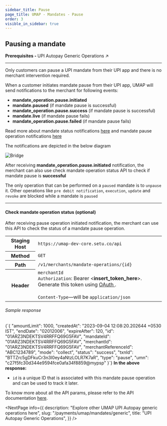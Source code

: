 ```yaml
---
sidebar_title: Pause
page_title: UMAP - Mandates - Pause
order: 3
visible_in_sidebar: true
---
```


## Pausing a mandate

<Card padding="nano" shape="rounded" marginBottom="micro">
    <Text size="medium" marginBottom="none" paddingRight="medium">
        <strong>Prerequisites - </strong>
        <Link href="/payments/umap/mandates/generic">
            UPI Autopay Generic Operations ↗
        </Link>
    </Text>
</Card>

<hr class="primary"/>

<Callout type="tip">
                Only customers can pause a UPI mandate from their UPI app and there is no merchant intervention required.
            </Callout>
<br/>
<p>When a customer initiates mandate pause from their UPI app, UMAP will send notifications to the merchant for following events:</p>
<ul>
    <li><b>mandate_operation.pause.initiated</b></li>
    <li><b>mandate.paused</b> (if mandate pause is successful)</li>
    <li><b>mandate_operation.pause.success</b> (if mandate pause is successful)</li>
    <li><b>mandate.live</b> (if mandate pause fails)</li>
    <li><b>mandate_operation.pause.failed</b> (if mandate pause fails)</li>
</ul>
<p>Read more about mandate status notifications <a href="/payments/umap/notifications/mandates">here</a> and mandate pause operation notifications <a href="/payments/umap/notifications/mandates/pause">here</a></p>
<p>The notifications are depicted in the below diagram</p>
<img
  src="https://storage.googleapis.com/strapi-assets/latest/update-mandate-customer-pause/update-mandate-customer-pause.png"
  alt="Bridge"
/>

<p>After receiving <b>mandate_operation.pause.initiated</b> notification, the merchant can also use <Link href="/payments/umap/mandates/generic/pause#check-mandate-operation-status">check mandate operation status API</Link> to check if mandate pause is <b>successful</b></p>

<Callout type="warning">
    The only operation that can be performed on a <code>paused</code> mandate is to <code>unpause</code> it. Other operations like <code>pre debit notification</code>, <code>execution</code>, <code>update</code> and <code>revoke</code> are blocked while a mandate is <code>paused</code>
</Callout>

<hr class="tertiary"/>

#### Check mandate operation status (optional)

After receiving pause operation initiated notification, the merchant can use this API to check the status of a mandate pause operation.

<table>
    <tbody>
        <tr>
            <th>Staging Host</th>
            <td>
                <code>https://umap-dev-core.setu.co/api</code>
            </td>
        </tr>
        <tr>
            <th>Method</th>
            <td>
                <code>GET</code>
            </td>
        </tr>
        <tr>
            <th>Path</th>
            <td>
                <code>/v1/merchants/mandate-operations/&#123;id&#125;</code>
            </td>
        </tr>
        <tr>
            <th>Header</th>
            <td>
                <code>merchantId</code><br/>
                <code>Authorization</code>: Bearer &lt;<b>insert_token_here</b>&gt;.
                Generate this token using <a
                    href="/payments/umap/api-integration"
                    target="_blank">
                    OAuth
                </a>.<br />
                <br />
                <code>Content-Type</code>—will be <code>application/json</code>
            </td>
        </tr>
    </tbody>
</table>

<h6>Sample response</h6>
<CodeBlockWithCopy language="json">
{`{
  "amountLimit": 1000,
  "createdAt": "2023-09-04 12:08:20.202644 +0530 IST",
  "endDate": "02012006",
  "expireAfter": 120,
  "id": "01ARZ3NDEKTSV4RRFFQ69G5FAV",
  "mandateId": "01ARZ3NDEKTSV4RRFFQ69G5FAV",
  "merchantId": "01ARZ3NDEKTSV4RRFFQ69G5FAV",
  "merchantReferenceId": "ABC1234789",
  "mode": "collect",
  "status": "success",
  "txnId": "BTTZrc5gDFkuCr3n3I0ey4aNtzLOLR7K7aR",
  "type": "pause",
  "umn": "c27f5fc30d344e9594fce0afa34f8859@mypsp"
}`}
</CodeBlockWithCopy>
<b>In the above response:</b>
<ul>
    <li><code>id</code> is a unique ID that is associated with this mandate pause operation and can be used to track it later.</li>
</ul>

<p>To know more about all the API params, please refer to the API documentation <a href="/payments/umap/api-reference#/category~mandates/operation~mandates#fetchMandateOperationById" target="_blank">here</a>.</p>

<NextPage
    info={{
        description: "Explore other UMAP UPI Autopay generic operations here",
        slug: "/payments/umap/mandates/generic",
        title: "UPI Autopay Generic Operations",
    }}
/>